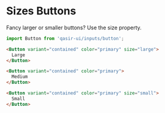 
# Sizes Buttons

<Subtitle>
  Fancy larger or smaller buttons? Use the size property.
</Subtitle>
<Preview withSource="none">
  <Story id="components-inputs-button-example--sizes" />
</Preview>

```js
import Button from 'qasir-ui/inputs/button';
```

```html
<Button variant="contained" color="primary" size="large">
  Large
</Button>

<Button variant="contained" color="primary">
  Medium
</Button>

<Button variant="contained" color="primary" size="small">
  Small
</Button>
```
